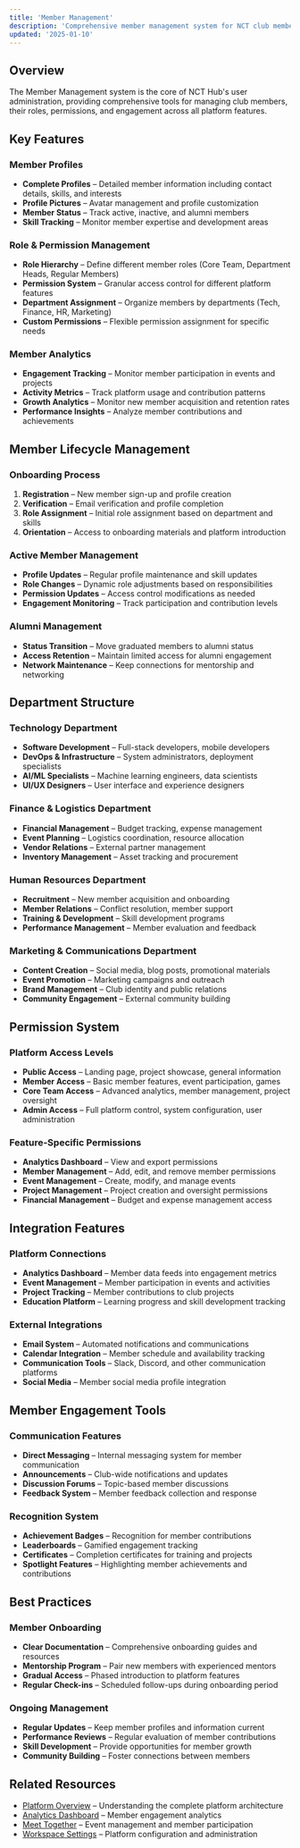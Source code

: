 ```yaml
---
title: 'Member Management'
description: 'Comprehensive member management system for NCT club members, roles, and permissions.'
updated: '2025-01-10'
---
```


## Overview

The Member Management system is the core of NCT Hub's user administration, providing comprehensive tools for managing club members, their roles, permissions, and engagement across all platform features.

## Key Features

### **Member Profiles**

- **Complete Profiles** – Detailed member information including contact details, skills, and interests
- **Profile Pictures** – Avatar management and profile customization
- **Member Status** – Track active, inactive, and alumni members
- **Skill Tracking** – Monitor member expertise and development areas

### **Role & Permission Management**

- **Role Hierarchy** – Define different member roles (Core Team, Department Heads, Regular Members)
- **Permission System** – Granular access control for different platform features
- **Department Assignment** – Organize members by departments (Tech, Finance, HR, Marketing)
- **Custom Permissions** – Flexible permission assignment for specific needs

### **Member Analytics**

- **Engagement Tracking** – Monitor member participation in events and projects
- **Activity Metrics** – Track platform usage and contribution patterns
- **Growth Analytics** – Monitor new member acquisition and retention rates
- **Performance Insights** – Analyze member contributions and achievements

## Member Lifecycle Management

### Onboarding Process

1. **Registration** – New member sign-up and profile creation
2. **Verification** – Email verification and profile completion
3. **Role Assignment** – Initial role assignment based on department and skills
4. **Orientation** – Access to onboarding materials and platform introduction

### Active Member Management

- **Profile Updates** – Regular profile maintenance and skill updates
- **Role Changes** – Dynamic role adjustments based on responsibilities
- **Permission Updates** – Access control modifications as needed
- **Engagement Monitoring** – Track participation and contribution levels

### Alumni Management

- **Status Transition** – Move graduated members to alumni status
- **Access Retention** – Maintain limited access for alumni engagement
- **Network Maintenance** – Keep connections for mentorship and networking

## Department Structure

### Technology Department

- **Software Development** – Full-stack developers, mobile developers
- **DevOps & Infrastructure** – System administrators, deployment specialists
- **AI/ML Specialists** – Machine learning engineers, data scientists
- **UI/UX Designers** – User interface and experience designers

### Finance & Logistics Department

- **Financial Management** – Budget tracking, expense management
- **Event Planning** – Logistics coordination, resource allocation
- **Vendor Relations** – External partner management
- **Inventory Management** – Asset tracking and procurement

### Human Resources Department

- **Recruitment** – New member acquisition and onboarding
- **Member Relations** – Conflict resolution, member support
- **Training & Development** – Skill development programs
- **Performance Management** – Member evaluation and feedback

### Marketing & Communications Department

- **Content Creation** – Social media, blog posts, promotional materials
- **Event Promotion** – Marketing campaigns and outreach
- **Brand Management** – Club identity and public relations
- **Community Engagement** – External community building

## Permission System

### Platform Access Levels

- **Public Access** – Landing page, project showcase, general information
- **Member Access** – Basic member features, event participation, games
- **Core Team Access** – Advanced analytics, member management, project oversight
- **Admin Access** – Full platform control, system configuration, user administration

### Feature-Specific Permissions

- **Analytics Dashboard** – View and export permissions
- **Member Management** – Add, edit, and remove member permissions
- **Event Management** – Create, modify, and manage events
- **Project Management** – Project creation and oversight permissions
- **Financial Management** – Budget and expense management access

## Integration Features

### Platform Connections

- **Analytics Dashboard** – Member data feeds into engagement metrics
- **Event Management** – Member participation in events and activities
- **Project Tracking** – Member contributions to club projects
- **Education Platform** – Learning progress and skill development tracking

### External Integrations

- **Email System** – Automated notifications and communications
- **Calendar Integration** – Member schedule and availability tracking
- **Communication Tools** – Slack, Discord, and other communication platforms
- **Social Media** – Member social media profile integration

## Member Engagement Tools

### Communication Features

- **Direct Messaging** – Internal messaging system for member communication
- **Announcements** – Club-wide notifications and updates
- **Discussion Forums** – Topic-based member discussions
- **Feedback System** – Member feedback collection and response

### Recognition System

- **Achievement Badges** – Recognition for member contributions
- **Leaderboards** – Gamified engagement tracking
- **Certificates** – Completion certificates for training and projects
- **Spotlight Features** – Highlighting member achievements and contributions

## Best Practices

### Member Onboarding

- **Clear Documentation** – Comprehensive onboarding guides and resources
- **Mentorship Program** – Pair new members with experienced mentors
- **Gradual Access** – Phased introduction to platform features
- **Regular Check-ins** – Scheduled follow-ups during onboarding period

### Ongoing Management

- **Regular Updates** – Keep member profiles and information current
- **Performance Reviews** – Regular evaluation of member contributions
- **Skill Development** – Provide opportunities for member growth
- **Community Building** – Foster connections between members

## Related Resources

- [Platform Overview](/platform/index) – Understanding the complete platform architecture
- [Analytics Dashboard](/platform/features/command-center-dashboard) – Member engagement analytics
- [Meet Together](/platform/features/meet-together) – Event management and member participation
- [Workspace Settings](/platform/workspace-routing) – Platform configuration and administration
